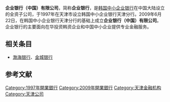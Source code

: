 '''企业银行（中国）有限公司'''，简称'''企业银行'''，是[[韩国中小企业银行|韩国中小企业银行]]在中国大陆设立的全资子公司，于1997年在天津市设立韩国中小企业银行天津分行。2009年6月22日，在韩国中小企业银行天津分行的基础上成立'''企业银行（中国）有限公司'''。企业银行的主要面向在华投资韩资企业和中国中小企业提供专业金融服务。

== 相关条目 ==
*[[渤海银行|渤海银行]]、[[金城银行|金城银行]]

==参考文献==
{{reflist}}

{{天津金融机构}}
[[Category:1997年開業銀行|Category:1997年開業銀行]]
[[Category:2009年開業銀行|Category:2009年開業銀行]]
[[Category:天津金融机构|Category:天津金融机构]]
[[Category:天津公司|Category:天津公司]]